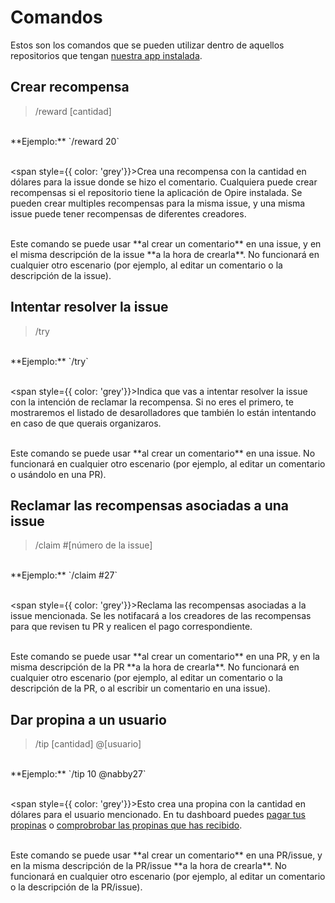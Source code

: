 # Comandos

Estos son los comandos que se pueden utilizar dentro de aquellos repositorios que tengan [nuestra app instalada](https://docs.opire.dev/overview/install-app).

## Crear recompensa

> /reward [cantidad]

<br/>
<span style={{ color: 'grey'}}>**Ejemplo:** `/reward 20`</span>
<br/><br/>

<span style={{ color: 'grey'}}>Crea una recompensa con la cantidad en dólares para la issue donde se hizo el comentario. Cualquiera puede crear recompensas si el repositorio tiene la aplicación de Opire instalada. Se pueden crear multiples recompensas para la misma issue, y una misma issue puede tener recompensas de diferentes creadores.</span>
<br/><br/>
<div style={{ color: 'grey', borderLeft: '2px solid #0EA7E1', padding: '1rem', backgroundColor: '#0EA7E10D', borderRadius: '0 8px 8px 0'}}>Este comando se puede usar **al crear un comentario** en una issue, y en el misma descripción de la issue **a la hora de crearla**. No funcionará en cualquier otro escenario (por ejemplo, al editar un comentario o la descripción de la issue).</div>

## Intentar resolver la issue

> /try

<br/>
<span style={{ color: 'grey'}}>**Ejemplo:** `/try`</span>
<br/><br/>

<span style={{ color: 'grey'}}>Indica que vas a intentar resolver la issue con la intención de reclamar la recompensa. Si no eres el primero, te mostraremos el listado de desarolladores que también lo están intentando en caso de que querais organizaros.</span>
<br/><br/>
<div style={{ color: 'grey', borderLeft: '2px solid #0EA7E1', padding: '1rem', backgroundColor: '#0EA7E10D', borderRadius: '0 8px 8px 0'}}>Este comando se puede usar **al crear un comentario** en una issue. No funcionará en cualquier otro escenario (por ejemplo, al editar un comentario o usándolo en una PR).</div>


## Reclamar las recompensas asociadas a una issue

> /claim #[número de la issue]

<br/>
<span style={{ color: 'grey'}}>**Ejemplo:** `/claim #27`</span>
<br/><br/>

<span style={{ color: 'grey'}}>Reclama las recompensas asociadas a la issue mencionada. Se les notifacará a los creadores de las recompensas para que revisen tu PR y realicen el pago correspondiente.</span>
<br/><br/>
<div style={{ color: 'grey', borderLeft: '2px solid #0EA7E1', padding: '1rem', backgroundColor: '#0EA7E10D', borderRadius: '0 8px 8px 0'}}>Este comando se puede usar **al crear un comentario** en una PR, y en la misma descripción de la PR **a la hora de crearla**. No funcionará en cualquier otro escenario (por ejemplo, al editar un comentario o la descripción de la PR, o al escribir un comentario en una issue).</div>

## Dar propina a un usuario

> /tip [cantidad] @[usuario]

<br/>
<span style={{ color: 'grey'}}>**Ejemplo:** `/tip 10 @nabby27`</span>
<br/><br/>

<span style={{ color: 'grey'}}>Esto crea una propina con la cantidad en dólares para el usuario mencionado. En tu dashboard puedes [pagar tus propinas](https://app.opire.dev/dashboard/creator/tips) o [comprobrobar las propinas que has recibido](https://app.opire.dev/dashboard/programmer/tips).</span>
<br/><br/>
<div style={{ color: 'grey', borderLeft: '2px solid #0EA7E1', padding: '1rem', backgroundColor: '#0EA7E10D', borderRadius: '0 8px 8px 0'}}>Este comando se puede usar **al crear un comentario** en una PR/issue, y en la misma descripción de la PR/issue **a la hora de crearla**. No funcionará en cualquier otro escenario (por ejemplo, al editar un comentario o la descripción de la PR/issue).</div>
